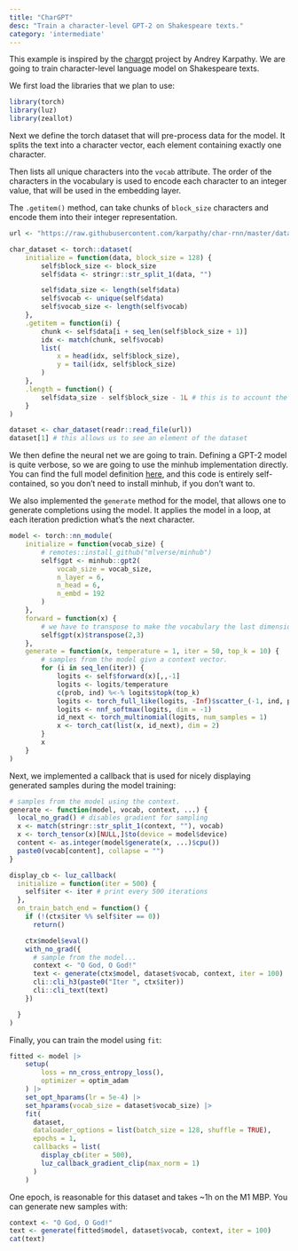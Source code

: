```yaml
---
title: "CharGPT"
desc: "Train a character-level GPT-2 on Shakespeare texts."
category: 'intermediate'
---
```


This example is inspired by the [chargpt](https://github.com/karpathy/minGPT/tree/master/projects/chargpt) project by Andrey Karpathy.
We are going to train character-level language model on Shakespeare texts.

We first load the libraries that we plan to use:

```r
library(torch)
library(luz)
library(zeallot)
```

Next we define the torch dataset that will pre-process data for the model. It splits the text into a character vector,
each element containing exactly one character. 

Then lists all unique characters into the `vocab` attribute. The order of the characters in the vocabulary is used to 
encode each character to an integer value, that will be used in the embedding layer.

The `.getitem()` method, can take chunks of `block_size` characters and encode them into their integer representation.

```r
url <- "https://raw.githubusercontent.com/karpathy/char-rnn/master/data/tinyshakespeare/input.txt"

char_dataset <- torch::dataset(
    initialize = function(data, block_size = 128) {
        self$block_size <- block_size
        self$data <- stringr::str_split_1(data, "")

        self$data_size <- length(self$data)
        self$vocab <- unique(self$data)
        self$vocab_size <- length(self$vocab)
    },
    .getitem = function(i) {
        chunk <- self$data[i + seq_len(self$block_size + 1)]
        idx <- match(chunk, self$vocab)
        list(
            x = head(idx, self$block_size),
            y = tail(idx, self$block_size)
        )
    },
    .length = function() {
        self$data_size - self$block_size - 1L # this is to account the last value
    }
)

dataset <- char_dataset(readr::read_file(url))
dataset[1] # this allows us to see an element of the dataset
```

We then define the neural net we are going to train. Defining a GPT-2 model is quite verbose, so we are going
to use the minhub implementation directly. You can find the full model definition [here](https://github.com/mlverse/minhub/blob/main/R/gpt2.R), 
and this code is entirely self-contained, so you don't need to install minhub, if you don't want to.

We also implemented the `generate` method for the model, that allows one to generate completions using the model.
It applies the model in a loop, at each iteration prediction what's the next character.

```r
model <- torch::nn_module(
    initialize = function(vocab_size) {
        # remotes::install_github("mlverse/minhub")
        self$gpt <- minhub::gpt2(
            vocab_size = vocab_size,
            n_layer = 6,
            n_head = 6,
            n_embd = 192
        )
    },
    forward = function(x) {
        # we have to transpose to make the vocabulary the last dimension
        self$gpt(x)$transpose(2,3)
    },
    generate = function(x, temperature = 1, iter = 50, top_k = 10) {
        # samples from the model givn a context vector.
        for (i in seq_len(iter)) {
            logits <- self$forward(x)[,,-1]
            logits <- logits/temperature
            c(prob, ind) %<-% logits$topk(top_k)
            logits <- torch_full_like(logits, -Inf)$scatter_(-1, ind, prob)
            logits <- nnf_softmax(logits, dim = -1)
            id_next <- torch_multinomial(logits, num_samples = 1)
            x <- torch_cat(list(x, id_next), dim = 2)
        }
        x
    }
)
```

Next, we implemented a callback that is used for nicely displaying generated samples during the model
training:

```r
# samples from the model using the context.
generate <- function(model, vocab, context, ...) {
  local_no_grad() # disables gradient for sampling
  x <- match(stringr::str_split_1(context, ""), vocab)
  x <- torch_tensor(x)[NULL,]$to(device = model$device)
  content <- as.integer(model$generate(x, ...)$cpu())
  paste0(vocab[content], collapse = "")
}

display_cb <- luz_callback(
  initialize = function(iter = 500) {
    self$iter <- iter # print every 500 iterations
  },
  on_train_batch_end = function() {
    if (!(ctx$iter %% self$iter == 0))
      return()

    ctx$model$eval()
    with_no_grad({
      # sample from the model...
      context <- "O God, O God!"
      text <- generate(ctx$model, dataset$vocab, context, iter = 100)
      cli::cli_h3(paste0("Iter ", ctx$iter))
      cli::cli_text(text)
    })

  }
)
```

Finally, you can train the model using `fit`:

```r
fitted <- model |>
    setup(
        loss = nn_cross_entropy_loss(),
        optimizer = optim_adam
    ) |>
    set_opt_hparams(lr = 5e-4) |>
    set_hparams(vocab_size = dataset$vocab_size) |>
    fit(
      dataset,
      dataloader_options = list(batch_size = 128, shuffle = TRUE),
      epochs = 1,
      callbacks = list(
        display_cb(iter = 500),
        luz_callback_gradient_clip(max_norm = 1)
      )
    )
```

One epoch, is reasonable for this dataset and takes ~1h on the M1 MBP.
You can generate new samples with:

```r
context <- "O God, O God!"
text <- generate(fitted$model, dataset$vocab, context, iter = 100)
cat(text)
```


